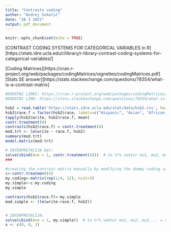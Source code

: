```yaml
---
title: "Contrasts coding"
author: "Andrej Sokolič"
date: "28 3 2021"
output: pdf_document
---
```


```r
knitr::opts_chunk$set(echo = TRUE)
```

[CONTRAST CODING SYSTEMS FOR CATEGORICAL VARIABLES in R][https://stats.idre.ucla.edu/r/library/r-library-contrast-coding-systems-for-categorical-variables/]

[Coding Matrices][https://cran.r-project.org/web/packages/codingMatrices/vignettes/codingMatrices.pdf]
[Stats SE answer][https://stats.stackexchange.com/questions/78354/what-is-a-contrast-matrix]


```r
#DODATNI LINKI: https://cran.r-project.org/web/packages/codingMatrices/vignettes/codingMatrices.pdf
#DODATNI LINK: https://stats.stackexchange.com/questions/78354/what-is-a-contrast-matrix

hsb2 = read.table('https://stats.idre.ucla.edu/stat/data/hsb2.csv', header=T, sep=",")
hsb2$race.f = factor(hsb2$race, labels=c("Hispanic", "Asian", "African-Am", "Caucasian"))
tapply(hsb2$write, hsb2$race.f, mean)
contr.treatment(4)
contrasts(hsb2$race.f) = contr.treatment(4)
mod.trt <- lm(write ~ race.f, hsb2)
summary(mod.trt)
model.matrix(mod.trt)

# INTERPRETACIJA bet:
solve(cbind(Ave = 1, contr.treatment(4)))  # to %*% vektor mu1, mu2, mu3,... = vektor beta0, beta1,...
###

#creating the contrast matrix manually by modifying the dummy coding scheme
c<-contr.treatment(4)
my.coding<-matrix(rep(1/4, 12), ncol=3)
my.simple<-c-my.coding
my.simple

contrasts(hsb2$race.f)<-my.simple
mod.simple <- (lm(write~race.f, hsb2))


# INTERPRETACIJA:
solve(cbind(Ave = 1, my.simple))  # to %*% vektor mu1, mu2, mu3,... = vektor beta0, beta1,...
x <- c(0, 0, 1)
```